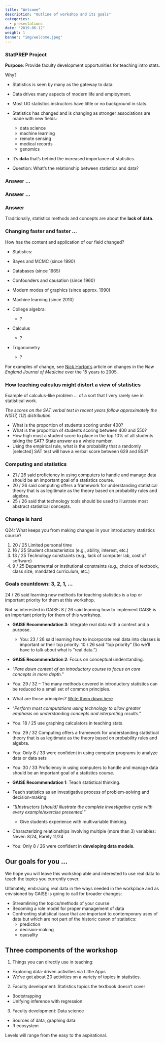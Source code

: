 ```yaml
---
title: "Welcome"
description: "Outline of workshop and its goals"
categories:
  - presentations
date: "2019-06-12"
weight: 1
banner: "img/welcome.jpeg"
---
```


### StatPREP Project

**Purpose**: Provide faculty development opportunities for teaching intro stats.
 
Why? 

- Statistics is seen by many as the gateway to data.
- Data drives many aspects of modern life and employment.
- Most UG statistics instructors have little or no background in stats.
- Statistics has changed and is changing as stronger associations are made with new fields:
    * data science
    * machine learning
    * remote sensing
    * medical records
    * genomics

* It's **data** that's behind the increased importance of statistics.

* Question: What's the relationship between statistics and data?

### Answer ...

### Answer ...

### Answer

Traditionally, statistics methods and concepts are about the **lack of data**. 



### Changing faster and faster ... 

How has the content and application of our field changed?
  
* Statistics:
  
- Bayes and MCMC (since 1990)
- Databases (since 1965)
- Confounders and causation (since 1960)
- Modern modes of graphics (since approx. 1990)
- Machine learning (since 2010)

* College algebra:
  
    - ?
  
* Calculus

    - ?
  
* Trigonometry

    - ?
  
For examples of change, see [Nick Horton's](http://www.math.smith.edu/~nhorton/doctor.pdf) article on changes in the *New England Journal of Medicine* over the 15 years to 2005.
    
### How teaching calculus might distort a view of statistics

Example of calculus-like problem ... of a sort that I very rarely see in statistical work.

*The scores on the SAT verbal test in recent years follow approximately the N(517, 112) distribution.*

- What is the proportion of students scoring under 400? 
- What is the proportion of students scoring between 400 and 550? 
- How high must a student score to place in the top 10% of all students taking the SAT? State answer as a whole number. 
- Using the empirical rule, what is the probability that a randomly [selected] SAT test will have a verbal score between 629 and 853?
    
    
### Computing and statistics

- 21 / 26 said proficiency in using computers to handle and manage data should be an important goal of a statistics course.
- 20 / 26 said computing offers a framework for understanding statistical theory that is as legitimate as the theory based on probability rules and algebra.
- 25 / 26 said that technology tools should be used to illustrate most abstract statistical concepts.
    
### Change is hard

Q24: What keeps you from making changes in your introductory statistics course?


1. 20 / 25 Limited personal time 
2. 16 / 25 Student characteristics (e.g., ability, interest, etc.) 
3. 13 / 25 Technology constraints (e.g., lack of computer lab, cost of software) 
4. 9 / 25 Departmental or institutional constraints (e.g., choice of textbook, class size, mandated curriculum, etc.)  

   
### Goals countdown: 3, 2, 1, ...

24 / 26 said learning new methods for teaching statistics is a top or important priority for them at this workshop.

Not so interested in GAISE: 8 / 26 said learning how to implement GAISE is an important priority for them of this workshop.

- **GAISE Recommendation 3**: Integrate real data with a context and a purpose.
    - You: 23 / 26 said learning how to incorporate real data into classes is important or their top priority. 10 / 26 said "top priority" (So we'll have to talk about what is "real data.")

- **GAISE Recommendation 2**: Focus on conceptual understanding.
* "*Pare down content of an introductory course to focus on core concepts in more depth.*"
- You: 29 / 32 -- The many methods covered in introductory statistics can be reduced to a small set of common principles.
* What are those principles? [Write them down here](https://docs.google.com/document/d/12rFpIZnr6abpkpfbRD-GFixI3T-vuX8zvYAUd-2WBu4/edit?usp=sharing)

* "*Perform most computations using technology to allow greater emphasis on understanding concepts and interpreting results.*"

- You: 18 / 25 use graphing calculators in teaching stats. 
- You: 29 / 32 Computing offers a framework for understanding statistical theory that is as legitimate as the theory based on probability rules and algebra.
- You: Only 8 / 33 were confident in using computer programs to analyze data or data sets
- You: 30 / 33 Proficiency in using computers to handle and manage data should be an important goal of a statistics course.

- **GAISE Recommendation 1**: Teach statistical thinking.

- Teach statistics as an investigative process of problem-solving and decision-making
* *"[I]nstructors [should] illustrate the complete investigative cycle with every example/exercise presented."*
  
  - Give students experience with multivariable thinking.
- Characterizing relationships involving multiple (more than 3) variables:
  Never: 8/24, Rarely 11/24
- You: Only 8 / 26 were confident in **developing data models**.

## Our goals for you ...

We hope you will leave this workshop able and interested to use real data to teach the topics you currently cover.

Ultimately, embracing real data in the ways needed in the workplace and as envisioned by GAISE is going to call for broader changes:
  
- Streamlining the topics/methods of your course
- Becoming a role model for proper management of data
- Confronting statistical issue that are important to contemporary uses of data but which are not part of the historic canon of statistics:
    - prediction
    - decision-making
    - causality

## Three components of the workshop

1. Things you can directly use in teaching:
  - Exploring data-driven activities via Little Apps
- We've got about 20 activities on a variety of topics in statistics. 
2. Faculty development: Statistics topics the textbook doesn't cover
- Bootstrapping
- Unifying inference with regression
3. Faculty development: Data science
- Sources of data, graphing data
- R ecosystem

Levels will range from the easy to the aspirational.
